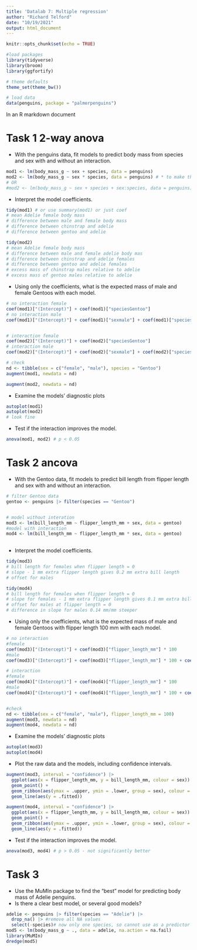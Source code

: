 ```yaml
---
title: 'Datalab 7: Multiple regression'
author: "Richard Telford"
date: "10/19/2021"
output: html_document
---
```


```r
knitr::opts_chunk$set(echo = TRUE)

#load packages
library(tidyverse)
library(broom) 
library(ggfortify)

# theme defaults
theme_set(theme_bw())

# load data
data(penguins, package = "palmerpenguins")
```

In an R markdown document

# Task 1 2-way anova

- With the penguins data, fit models to predict body mass from species and sex with and without an interaction.

```r
mod1 <- lm(body_mass_g ~ sex + species, data = penguins)
mod2 <- lm(body_mass_g ~ sex * species, data = penguins) # * to make the interaction
# OR
#mod2 <- lm(body_mass_g ~ sex + species + sex:species, data = penguins) # explicitly write out interaction - more typing
```


- Interpret the model coefficients.

```r
tidy(mod1) # or use summary(mod1) or just coef
# mean Adelie female body mass
# difference between male and female body mass
# difference between chinstrap and adelie
# difference between gentoo and adelie

tidy(mod2)
# mean Adelie female body mass
# difference between male and female adelie body mas
# difference between chinstrap and adelie females
# difference between gentoo and adelie females
# excess mass of chinstrap males relative to adelie
# excess mass of gentoo males relative to adelie
```


- Using only the coefficients, what is the expected mass of male and female Gentoos with each model.

```r
# no interaction female
coef(mod1)["(Intercept)"] + coef(mod1)["speciesGentoo"]
# no interaction male
coef(mod1)["(Intercept)"] + coef(mod1)["sexmale"] + coef(mod1)["speciesGentoo"]


# interaction female
coef(mod2)["(Intercept)"] + coef(mod2)["speciesGentoo"]
# interaction male
coef(mod2)["(Intercept)"] + coef(mod2)["sexmale"] + coef(mod2)["speciesGentoo"] + coef(mod2)["sexmale:speciesGentoo"]

# check
nd <- tibble(sex = c("female", "male"), species = "Gentoo")
augment(mod1, newdata = nd)

augment(mod2, newdata = nd)

```

- Examine the models' diagnostic plots

```r
autoplot(mod1)
autoplot(mod2)
# look fine
```


- Test if the interaction improves the model.
```r
anova(mod1, mod2) # p < 0.05
```



# Task 2 ancova

- With the Gentoo data, fit models to predict bill length from flipper length and sex with and without an interaction.

```r
# filter Gentoo data
gentoo <- penguins |> filter(species == "Gentoo")


# model without interation
mod3 <- lm(bill_length_mm ~ flipper_length_mm + sex, data = gentoo)
#model with interaction
mod4 <- lm(bill_length_mm ~ flipper_length_mm * sex, data = gentoo)
 
```

- Interpret the model coefficients.
```r
tidy(mod3)
# bill length for females when flipper length = 0
# slope - 1 mm extra flipper length gives 0.2 mm extra bill length
# offset for males

tidy(mod4)
# bill length for females when flipper length = 0
# slope for females - 1 mm extra flipper length gives 0.1 mm extra bill length
# offset for males at flipper length = 0
# difference in slope for males 0.14 mm/mm steeper

```



- Using only the coefficients, what is the expected mass of male and female Gentoos with flipper length 100 mm with each model.

```r
# no interaction
#female
coef(mod3)["(Intercept)"] + coef(mod3)["flipper_length_mm"] * 100
#male
coef(mod3)["(Intercept)"] + coef(mod3)["flipper_length_mm"] * 100 + coef(mod3)["sexmale"]

# interaction
#female
coef(mod4)["(Intercept)"] + coef(mod4)["flipper_length_mm"] * 100
#male
coef(mod4)["(Intercept)"] + coef(mod4)["flipper_length_mm"] * 100 + coef(mod4)["sexmale"] + coef(mod4)["flipper_length_mm:sexmale"] * 100


#check
nd <- tibble(sex = c("female", "male"), flipper_length_mm = 100)
augment(mod3, newdata = nd)
augment(mod4, newdata = nd)
```



- Examine the models' diagnostic plots

```r
autoplot(mod3)
autoplot(mod4)
```

- Plot the raw data and the models, including confidence intervals.

```r
augment(mod3, interval = "confidence") |> 
  ggplot(aes(x = flipper_length_mm, y = bill_length_mm, colour = sex)) +
  geom_point() +
  geom_ribbon(aes(ymax = .upper, ymin = .lower, group = sex), colour = NA, alpha = 0.3) +
  geom_line(aes(y = .fitted))

augment(mod4, interval = "confidence") |> 
  ggplot(aes(x = flipper_length_mm, y = bill_length_mm, colour = sex)) +
  geom_point() +
  geom_ribbon(aes(ymax = .upper, ymin = .lower, group = sex), colour = NA, alpha = 0.3) +
  geom_line(aes(y = .fitted))
```



- Test if the interaction improves the model.

```r
anova(mod3, mod4) # p > 0.05 - not significantly better
```


# Task 3

- Use the MuMIn package to find the "best" model for predicting body mass of Adelie penguins.
- Is there a clear best model, or several good models?

```r
adelie <- penguins |> filter(species == "Adelie") |> 
  drop_na() |> #remove all NA values
  select(-species)# now only one species, so cannot use as a predictor
mod5 <- lm(body_mass_g ~ ., data = adelie, na.action = na.fail)
library(MuMIn)
dredge(mod5)
```


